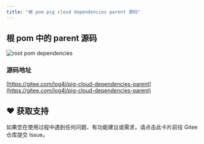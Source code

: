 ```yaml
---
title: "根 pom pig cloud dependencies parent 源码"
---
```


## 根 pom 中的 parent 源码

![root pom dependencies](https://minio.pigx.vip/oss/202504/1746005998.png)
### 源码地址

[https://gitee.com/log4j/pig-cloud-dependencies-parent](https://gitee.com/log4j/pig-cloud-dependencies-parent)

## ♥️ 获取支持
<Card title="遇到问题？" horizontal icon="link" href="https://gitee.com/log4j/pig/issues">
  如果您在使用过程中遇到任何问题、有功能建议或需求，请点击此卡片前往 Gitee 仓库提交 Issue。
</Card>

